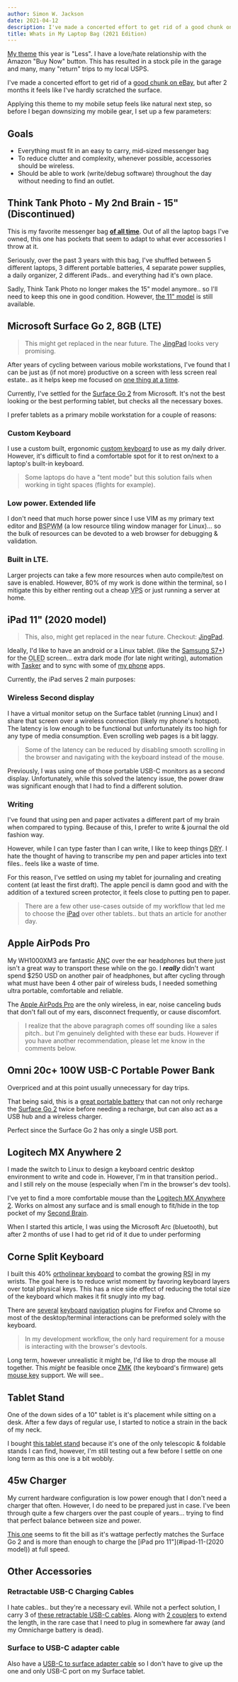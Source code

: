 ```yaml
---
author: Simon W. Jackson
date: 2021-04-12
description: I've made a concerted effort to get rid of a good chunk on eBay, but after 2 months it feels like I've hardly scratched the surface. Applying this theme to my mobile setup feels like natural next step, so before I began downsizing my mobile gear, I set up a few parameters..`
title: Whats in My Laptop Bag (2021 Edition)
---
```


[My theme](https://youtu.be/NVGuFdX5guE) this year is "Less". I have a love/hate relationship with the Amazon "Buy Now" button. This has resulted in a stock pile in the garage and many, many "return" trips to my local USPS.

I've made a concerted effort to get rid of a [good chunk on eBay](https://www.ebay.com/usr/emberelectronics), but after 2 months it feels like I've hardly scratched the surface.

Applying this theme to my mobile setup feels like natural next step, so before I began downsizing my mobile gear, I set up a few parameters:

## Goals

- Everything must fit in an easy to carry, mid-sized messenger bag
- To reduce clutter and complexity, whenever possible, accessories should be wireless.
- Should be able to work (write/debug software) throughout the day without needing to find an outlet.

## Think Tank Photo - My 2nd Brain - 15" (Discontinued)

This is my favorite messenger bag <ins>**of all time**</ins>. Out of all the laptop bags I've owned, this one has pockets that seem to adapt to what ever accessories I throw at it.

Seriously, over the past 3 years with this bag, I've shuffled between 5 different laptops, 3 different portable batteries, 4 separate power supplies, a daily organizer, 2 different iPads.. and everything had it's own place.

Sadly, Think Tank Photo no longer makes the 15" model anymore.. so I'll need to keep this one in good condition. However, [the 11" model](https://www.amazon.com/Think-Tank-Photo-Brain-Laptop/dp/B00F3BN7BA/?tag=miniarray-20) is still available.

## Microsoft Surface Go 2, 8GB (LTE)

> This might get replaced in the near future. The [JingPad](https://en.jingos.com/jingpad-a1/) looks very promising.

After years of cycling between various mobile workstations, I've found that I can be just as (if not more) productive on a screen with less screen real estate.. as it helps keep me focused on [one thing at a time](https://jamesclear.com/master-one-thing).

Currently, I've settled for the [Surface Go 2](https://www.amazon.com/NEW-Microsoft-Surface-Go-Touch-Screen/dp/B086QM6KM6/?tag=miniarray-20) from Microsoft. It's not the best looking or the best performing tablet, but checks all the necessary boxes.

I prefer tablets as a primary mobile workstation for a couple of reasons:

### Custom Keyboard

I use a custom built, ergonomic [custom keyboard](#corne-keyboard) to use as my daily driver. However, it's difficult to find a comfortable spot for it to rest on/next to a laptop's built-in keyboard.

> Some laptops do have a "tent mode" but this solution fails when working in tight spaces (flights for example).

### Low power. Extended life

I don't need that much horse power since I use VIM as my primary text editor and <abbr title="BSP Window Manager">BSPWM</abbr> (a low resource tiling window manager for Linux)... so the bulk of resources can be devoted to a web browser for debugging & validation.

### Built in LTE.

Larger projects can take a few more resources when auto compile/test on save is enabled. However, 80% of my work is done within the terminal, so I mitigate this by either renting out a cheap <abbr title="Virtual Private Server">VPS</abbr> or just running a server at home.

## iPad 11" (2020 model)

> This, also, might get replaced in the near future. Checkout: [JingPad](https://en.jingos.com/jingpad-a1/).

Ideally, I'd like to have an android or a Linux tablet. (like the [Samsung S7+](https://www.amazon.com/Samsung-Galaxy-Wi-Fi-Mystic-Black/dp/B08FBQKN39/?tag=miniarray-20)) for the <abbr title="Organic Light-Emitting Diode">OLED</abbr> screen... extra dark mode (for late night writing), automation with [Tasker](https://play.google.com/store/apps/details?id=net.dinglisch.android.taskerm&hl=en_US&gl=US) and to sync with some of [my phone](#Samsung-Galaxy-Z-Fold-2) apps.

Currently, the iPad serves 2 main purposes:

### Wireless Second display

I have a virtual monitor setup on the Surface tablet (running Linux) and I share that screen over a wireless connection (likely my phone's hotspot). The latency is low enough to be functional but unfortunately its too high for any type of media consumption. Even scrolling web pages is a bit laggy.

> Some of the latency can be reduced by disabling smooth scrolling in the browser and navigating with the keyboard instead of the mouse.

Previously, I was using one of those portable USB-C monitors as a second display. Unfortunately, while this solved the latency issue, the power draw was significant enough that I had to find a different solution.

### Writing

I've found that using pen and paper activates a different part of my brain when compared to typing. Because of this, I prefer to write & journal the old fashion way.

However, while I can type faster than I can write, I like to keep things <abbr title="Don't Repeat Yourself">DRY</abbr>. I hate the thought of having to transcribe my pen and paper articles into text files.. feels like a waste of time.

For this reason, I've settled on using my tablet for journaling and creating content (at least the first draft). The apple pencil is damn good and with the addition of a textured screen protector, it feels close to putting pen to paper.

> There are a few other use-cases outside of my workflow that led me to choose the [iPad](https://www.amazon.com/Apple-iPad-11-inch-Wi-Fi-256GB/dp/B0863358NV/?tag=miniarray-20) over other tablets.. but thats an article for another day.

## Apple AirPods Pro

My WH1000XM3 are fantastic <abbr title="Active Noise Cancellation">ANC</abbr> over the ear headphones but there just isn't a great way to transport these while on the go. I **_really_** didn't want spend $250 USD on another pair of headphones, but after cycling through what must have been 4 other pair of wireless buds, I needed something ultra portable, comfortable and reliable.

The [Apple AirPods Pro](https://www.amazon.com/Apple-MWP22AM-A-AirPods-Pro/dp/B07ZPC9QD4/?tag=miniarray-20) are the only wireless, in ear, noise canceling buds that don't fall out of my ears, disconnect frequently, or cause discomfort.

> I realize that the above paragraph comes off sounding like a sales pitch.. but I'm genuinely delighted with these ear buds. However if you have another recommendation, please let me know in the comments below.

## Omni 20c+ 100W USB-C Portable Power Bank

Overpriced and at this point usually unnecessary for day trips.

That being said, this is a [great portable battery](https://www.amazon.com/Wireless-Charging-Portable-Smartphones-MobileStudio/dp/B07PTNV3CF/?tag=miniarray-20) that can not only recharge the [Surface Go 2](#Surface-Go-2) twice before needing a recharge, but can also act as a USB hub and a wireless charger.

Perfect since the Surface Go 2 has only a single USB port.

## Logitech MX Anywhere 2

I made the switch to Linux to design a keyboard centric desktop environment to write and code in. However, I'm in that transition period.. and I still rely on the mouse (especially when I'm in the browser's dev tools).

I've yet to find a more comfortable mouse than the [Logitech MX Anywhere 2](https://www.amazon.com/Logitech-Anywhere-Wireless-Mobile-Mouse/dp/B00Y09IWGQ/?tag=miniarray-20). Works on almost any surface and is small enough to fit/hide in the top pocket of my [Second Brain](#second-brain).

When I started this article, I was using the Microsoft Arc (bluetooth), but after 2 months of use I had to get rid of it due to under performing

## Corne Split Keyboard

I built this 40% [ortholinear keyboard](https://switchandclick.com/best-ortholinear-keyboards/) to combat the growing <abbr title="Repetitive Stress Injury">RSI</abbr> in my wrists. The goal here is to reduce wrist moment by favoring keyboard layers over total physical keys. This has a nice side effect of reducing the total size of the keyboard which makes it fit snugly into my bag.

There are [several](https://addons.mozilla.org/en-US/firefox/addon/tridactyl-vim/) [keyboard](https://chrome.google.com/webstore/detail/surfingkeys/gfbliohnnapiefjpjlpjnehglfpaknnc?hl=en-US) [navigation](https://chrome.google.com/webstore/detail/vimium/dbepggeogbaibhgnhhndojpepiihcmeb) plugins for Firefox and Chrome so most of the desktop/terminal interactions can be preformed solely with the keyboard.

> In my development workflow, the only hard requirement for a mouse is interacting with the browser's devtools.

Long term, however unrealistic it might be, I'd like to drop the mouse all together. This _might_ be feasible once [ZMK](https://zmkfirmware.dev/) (the keyboard's firmware) gets [mouse key](https://zmkfirmware.dev/docs/#features) support. We will see..

## Tablet Stand

One of the down sides of a 10" tablet is it's placement while sitting on a desk. After a few days of regular use, I started to notice a strain in the back of my neck.

I bought [this tablet stand](https://www.amazon.com/RUICHENXI-Telescopic-Accessories-Compatible-Smartphones/dp/B089SXFP43/?tag=miniarray-20) because it's one of the only telescopic & foldable stands I can find, however, I'm still testing out a few before I settle on one long term as this one is a bit wobbly.

## 45w Charger

My current hardware configuration is low power enough that I don't need a charger that often. However, I do need to be prepared just in case. I've been through quite a few chargers over the past couple of years... trying to find that perfect balance between size and power.

[This one](https://www.amazon.com/Charger-Anker-Ultra-Slim-PowerPort-Laptops/dp/B0841J6CMK/?tag=miniarray-20) seems to fit the bill as it's wattage perfectly matches the Surface Go 2 and is more than enough to charge the [iPad pro 11"](#ipad-11-(2020 model)) at full speed.

## Other Accessories

### Retractable USB-C Charging Cables

I hate cables.. but they're a necessary evil. While not a perfect solution, I carry 3 of [these retractable USB-C cables](https://www.amazon.com/gp/product/B06XTXLNCW/?tag=miniarray-20). Along with [2 couplers](https://www.amazon.com/Cellularize-Extension-Thunderbolt-Compatible-Connector/dp/B07S292X2V/?tag=miniarray-20) to extend the length, in the rare case that I need to plug in somewhere far away (and my Omnicharge battery is dead).

### Surface to USB-C adapter cable

Also have a [USB-C to surface adapter cable](https://www.amazon.com/gp/product/B07ZVG3X3X/?tag=miniarray-20) so I don't have to give up the one and only USB-C port on my Surface tablet.
